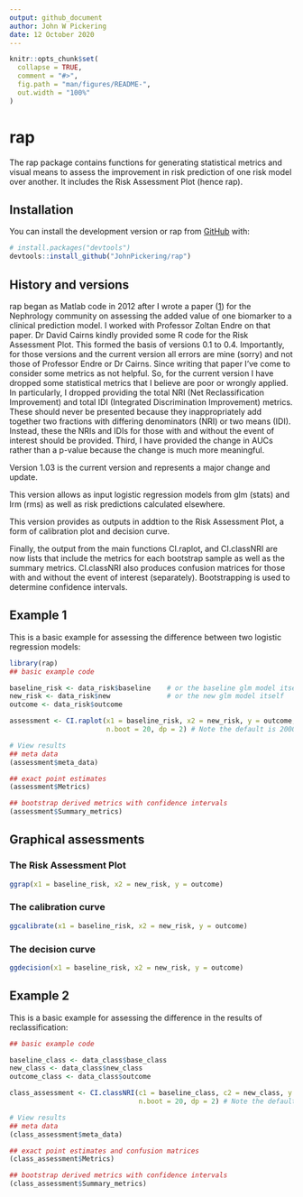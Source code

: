 ```yaml
---
output: github_document
author: John W Pickering
date: 12 October 2020
---
```


<!-- README.md is generated from README.Rmd. Please edit that file -->

```r
knitr::opts_chunk$set(
  collapse = TRUE,
  comment = "#>",
  fig.path = "man/figures/README-",
  out.width = "100%"
)
```

# rap

<!-- badges: start -->
<!-- badges: end -->

The rap package contains functions for generating statistical metrics and visual means to assess the improvement in risk prediction of one risk model over another.  It includes the Risk Assessment Plot (hence rap).  

## Installation

You can install the development version or rap from [GitHub](https://github.com/) with:

``` r
# install.packages("devtools")
devtools::install_github("JohnPickering/rap")
```

## History and versions

rap began as Matlab code in 2012 after I wrote a paper ([1](https://cjasn.asnjournals.org/content/7/8/1355){target="_blank"}) for the Nephrology community on assessing the added value of one biomarker to a clinical prediction model. I worked with Professor Zoltan Endre on that paper.  Dr David Cairns kindly provided some R code for the Risk Assessment Plot.  This formed the basis of versions 0.1 to 0.4. Importantly, for those versions and the current version all errors are mine (sorry) and not those of Professor Endre or Dr Cairns. Since writing that paper I've come to consider some metrics as not helpful.  So, for the current version I have dropped some statistical metrics that I believe are poor or wrongly applied.  In particularly, I dropped providing the total NRI (Net Reclassification Improvement) and total IDI (Integrated Discrimination Improvement) metrics.  These should never be presented because they inappropriately add together two fractions with differing denominators (NRI) or two means (IDI).  Instead, these the NRIs and IDIs for those with and without the event of interest should be provided. Third, I have provided the change in AUCs rather than a p-value because the change is much more meaningful. 

Version 1.03 is the current version and represents a major change and update.  

This version allows as input logistic regression models from glm (stats) and lrm (rms) as well as risk predictions calculated elsewhere.

This version provides as outputs in addtion to the Risk Assessment Plot, a form of calibration plot and decision curve.  

Finally, the output from the main functions CI.raplot, and CI.classNRI are now lists that include the metrics for each bootstrap sample as well as the summary metrics. CI.classNRI also produces confusion matrices for those with and without the event of interest (separately). Bootstrapping is used to determine confidence intervals.  

## Example 1

This is a basic example for assessing the difference between two logistic regression models:

```r
library(rap)
## basic example code

baseline_risk <- data_risk$baseline    # or the baseline glm model itself
new_risk <- data_risk$new              # or the new glm model itself
outcome <- data_risk$outcome

assessment <- CI.raplot(x1 = baseline_risk, x2 = new_risk, y = outcome,
                        n.boot = 20, dp = 2) # Note the default is 2000 bootstraps (n.boot = 2000).  This can take quite some time to run, so when testing I use a smaller number of bootstraps.  

# View results  
## meta data  
(assessment$meta_data)

## exact point estimates  
(assessment$Metrics)

## bootstrap derived metrics with confidence intervals  
(assessment$Summary_metrics)

```

## Graphical assessments

### The Risk Assessment Plot
```r
ggrap(x1 = baseline_risk, x2 = new_risk, y = outcome)

```

### The calibration curve
```r
ggcalibrate(x1 = baseline_risk, x2 = new_risk, y = outcome)

```

### The decision curve
```r
ggdecision(x1 = baseline_risk, x2 = new_risk, y = outcome)

```


## Example 2

This is a basic example for assessing the difference in the results of reclassification:

```r
## basic example code

baseline_class <- data_class$base_class
new_class <- data_class$new_class
outcome_class <- data_class$outcome

class_assessment <- CI.classNRI(c1 = baseline_class, c2 = new_class, y = outcome_class, 
                                n.boot = 20, dp = 2) # Note the default is 2000 bootstraps (n.boot = 2000).  This can take quite some time to run, so when testing I use a smaller number of bootstraps.  

# View results  
## meta data  
(class_assessment$meta_data)

## exact point estimates and confusion matrices
(class_assessment$Metrics)

## bootstrap derived metrics with confidence intervals  
(class_assessment$Summary_metrics)

```


